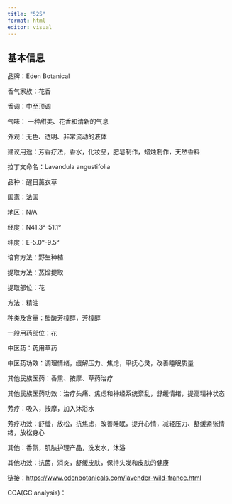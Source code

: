 ```yaml
---
title: "525"
format: html
editor: visual
---
```


## 基本信息

品牌：Eden Botanical

香气家族：花香

香调：中至顶调

气味： 一种甜美、花香和清新的气息

外观：无色、透明、非常流动的液体

建议用途：芳香疗法，香水，化妆品，肥皂制作，蜡烛制作，天然香料

拉丁文命名：Lavandula angustifolia

品种：醒目薰衣草

国家：法国

地区：N/A

经度：N41.3°-51.1°

纬度：E-5.0°-9.5°

培育方法：野生种植

提取方法：蒸馏提取

提取部位：花

方法：精油

种类及含量：醋酸芳樟醇，芳樟醇

一般用药部位：花

中医药：药用草药

中医药功效：调理情绪，缓解压力、焦虑，平抚心灵，改善睡眠质量

其他民族医药：香熏、按摩、草药治疗

其他民族医药功效：治疗头痛、焦虑和神经系统紊乱，舒缓情绪，提高精神状态

芳疗：吸入，按摩，加入沐浴水

芳疗功效：舒缓，放松，抗焦虑，改善睡眠，提升心情，减轻压力、舒缓紧张情绪，放松身心

其他：香氛，肌肤护理产品，洗发水，沐浴

其他功效：抗菌，消炎，舒缓皮肤，保持头发和皮肤的健康

链接：<https://www.edenbotanicals.com/lavender-wild-france.html>

COA(GC analysis)：
